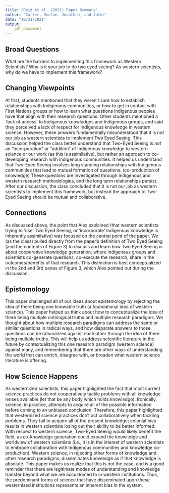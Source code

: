 ```yaml
---
title: "Reid et al. (2021) Paper Summary"
author: "Carter, Declan, Jonathan, and Jules"
date: "10/31/2021"
output:
    pdf_document
---
```


## Broad Questions
What are the barriers to implementing this framework as Western Scientists? Why is it your job to do two eyed seeing? As western scientists, why do we have to implement this framework?

## Changing Viewpoints
At first, students mentioned that they weren’t sure how to establish relationships with Indigenous communities, or how to get in contact with First Nations groups or how to learn what questions Indigenous peoples have that align with their research questions. Other students mentioned a ‘lack of access’ to Indigenous knowledges and Indigenous groups, and said they perceived a lack of respect for Indigenous knowledge in western science. However, these answers fundamentally misunderstood that it is not our job as western scientists to implement Two Eyed Seeing. This discussion helped the class better understand that Two-Eyed Seeing is *not* an "incorporation" or "addition" of Indigenous knowledge to western science or our work (as this is assimilative), but rather an approach to co-developing research with Indigenous communities. It helped us understand that Two-Eyed Seeing involves long standing relationships with Indigenous communities that lead to mutual formation of questions. (co-production of knowledge) These questions are investigated through Indigenous and western research methodologies, and the long term relationships persist. After our discussion,  the class concluded that it is not our job as western scientists to implement this framework, but instead the approach to Two-Eyed Seeing should be mutual and collaborative.  

## Connections
As discussed above, the point that Alex explained (that western scientists trying to ‘use’ Two Eyed Seeing, or ‘incorporate’ Indigenous knowledge is inherently assimilative) was focused on the central point of the paper. We (as the class) pulled directly from the paper’s definition of Two Eyed Seeing (and the contents of Figure 3) to discuss and learn how Two Eyed Seeing is about cooperative knowledge generation, where Indigenous groups and scientists co-generate questions, co-execute the research, share in the outcomes/benefits of that research. This distinction is best conceptualized in the 2nd and 3rd panes of Figure 3, which Alex pointed out during the discussion.

## Epistomology
This paper challenged all of our ideas about epistemology by rejecting the idea of there being one knowable truth (a foundational idea of western science). This paper helped us think about how to conceptualize the idea of there being multiple ontological truths and multiple research paradigms. We thought about how multiple research paradigms can address the same or similar questions in radical ways, and how disparate answers to those questions can be rationalized against each other through the idea of there being multiple truths. This will help us address scientific literature in the future by contextualizing this one research paradigm (western science) against many, and remembering that there are other ways of understanding the world that can enrich, disagree with, or broaden what western science literature is offering.

## How Science Happens
As westernized scientists, this paper highlighted the fact that most current science practices do not cooperatively tackle problems with all knowledge lenses available (let that be any body which holds knowledge). Ironically, science, in practice, attempts to acquire all of the possible information before coming to an unbiased conclusion. Therefore, this paper highlighted that westernized science practices don’t act collaboratively when tackling problems. They fail to acquire all of the present knowledge; colonial bias results in western scientists losing out their ability to be better informed. With respect to western science, Two-Eyed Seeing would likely benefit the field, as co-knowledge generation could expand the knowledge and worldview of western scientists (i.e., it is in the interest of western scientists to embrace collaboration with Indigenous communities and knowledge co-production). Western science, in rejecting other forms of knowledge and other research paradigms, disseminates knowledge as if that knowledge is absolute. This paper makes us realize that this is not the case, and is a good reminder that there are legitimate modes of understanding and knowledge transfer beyond what we are accustomed to in western institutions. Thus, the predominant forms of science that have disseminated upon these westernized institutions represents an inherent bias in the system.


